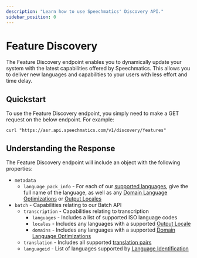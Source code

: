 ```yaml
---
description: "Learn how to use Speechmatics' Discovery API."
sidebar_position: 0
---
```


# Feature Discovery

The Feature Discovery endpoint enables you to dynamically update your system with the latest capabilities offered by Speechmatics. This allows you to deliver new languages and capabilities to your users with less effort and time delay.

## Quickstart

To use the Feature Discovery endpoint, you simply need to make a GET request on the below endpoint. For example: 
```
curl "https://asr.api.speechmatics.com/v1/discovery/features"
```

## Understanding the Response

The Feature Discovery endpoint will include an object with the following properties:
- `metadata`
    - `language_pack_info` - For each of our [supported languages](/speech-to-text/supported-languages), give the full name of the language, as well as any [Domain Language Optimizations](/speech-to-text/features/accuracy-language-packs#domain-language-optimization) or [Output Locales](/speech-to-text/formatting#output-formatting-options#output-locale)
- `batch` - Capabilities relating to our Batch API
    - `transcription` - Capabilities relating to transcription
        - `languages` - Includes a list of supported ISO language codes
        - `locales` - Includes any languages with a supported [Output Locale](/speech-to-text/formatting#output-formatting-options#output-locale)
        - `domains` - Includes any languages with a supported [Domain Language Optimizations](/speech-to-text/features/accuracy-language-packs#domain-language-optimization)
    - `translation` - Includes all supported [translation pairs](/speech-to-text/features/translation#supported-translation-pairs)
    - `languageid` - List of languages supported by [Language Identification](/speech-to-text/batch/language-identification)

